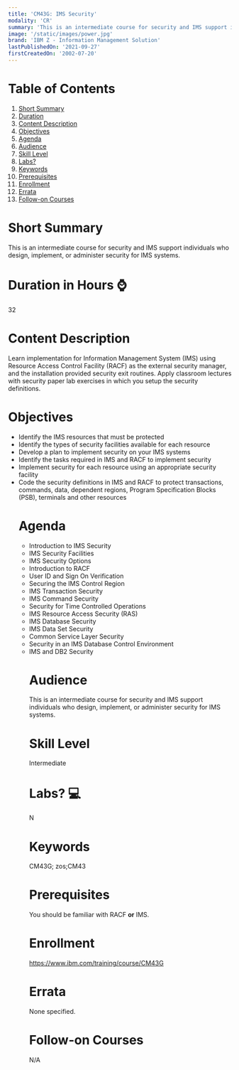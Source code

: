```yaml
---
title: 'CM43G: IMS Security'
modality: 'CR'
summary: 'This is an intermediate course for security and IMS support individuals who design, implement, or administer security for IMS systems. '
image: '/static/images/power.jpg'
brand: 'IBM Z - Information Management Solution'
lastPublishedOn: '2021-09-27'
firstCreatedOn: '2002-07-20'
---
```

# Table of Contents
1.  [Short Summary](#short-summary)
2.  [Duration](#duration-in-hours-)
3.  [Content Description](#content-description)
4.  [Objectives](#objectives)
5.  [Agenda](#agenda)
6.  [Audience](#audience)
7.  [Skill Level](#skill-level)
8.  [Labs?](#labs-)
9.  [Keywords](#keywords)
10. [Prerequisites](#prerequisites)
11. [Enrollment](#enrollment)
12. [Errata](#errata)
13. [Follow-on Courses](#follow-on-courses)

# Short Summary
This is an intermediate course for security and IMS support individuals who design, implement, or administer security for IMS systems. 

# Duration in Hours ⌚
32

# Content Description
<p>Learn implementation for Information Management System (IMS) using Resource Access Control Facility (RACF) as the external security manager, and the installation provided security exit routines. Apply classroom lectures with security paper lab exercises in which you setup the security definitions.</p>

# Objectives
<ul />
	<li />Identify the IMS resources that must be protected
	<li />Identify the types of security facilities available for each resource
	<li />Develop a plan to implement security on your IMS systems
	<li />Identify the tasks required in IMS and RACF to implement security
	<li />Implement security for each resource using an appropriate security facility
	<li />Code the security definitions in IMS and RACF to protect transactions, commands, data, dependent regions, Program Specification Blocks (PSB), terminals and other resources


# Agenda
<ul /><li />Introduction to IMS Security<li />IMS Security Facilities<li />IMS Security Options<li />Introduction to RACF<li />User ID and Sign On Verification<li />Securing the IMS Control Region<li />IMS Transaction Security<li />IMS Command Security<li />Security for Time Controlled Operations<li />IMS Resource Access Security (RAS)<li />IMS Database Security<li />IMS Data Set Security<li />Common Service Layer Security<li />Security in an IMS Database Control Environment<li />IMS and DB2 Security

# Audience
<p>This is an intermediate course for security and IMS support individuals who design, implement, or administer security for IMS systems.</p>

# Skill Level
Intermediate        

# Labs? 💻
N

# Keywords
CM43G; zos;CM43

# Prerequisites
<p>You should be familiar with RACF <strong>or</strong> IMS.</p>

# Enrollment
https://www.ibm.com/training/course/CM43G

# Errata
None specified.

# Follow-on Courses
N/A


